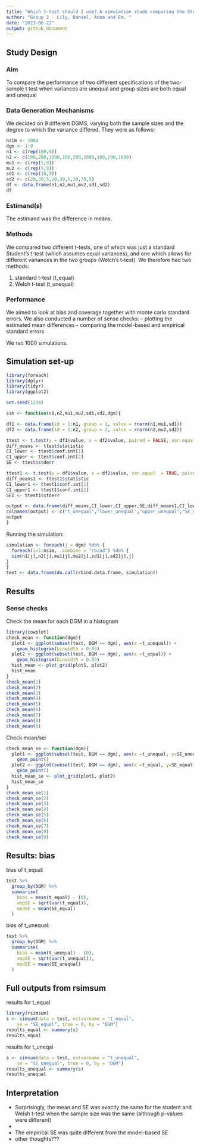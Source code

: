 ```yaml
---
title: "Which t-test should I use? A simulation study comparing the Student and Welsh t-test"
author: "Group 2 - Lily, Daniel, Anna and Em, "
date: "2023-06-22"
output: github_document
---
```


## Study Design 

### Aim
To compare the performance of two different specifications of the two-sample t test when variances are unequal and group sizes are both equal and unequal 

### Data Generation Mechanisms 

We decided on 9 different DGMS, varying both the sample sizes and the degree to which the variance differed. They were as follows: 

```r
nsim <- 1000
dgm <- 1:9
n1 <- c(rep(100,9))
n2 <- c(100,200,1000,100,200,1000,100,200,1000)
mu1 <- c(rep(5,9))
mu2 <- c(rep(5,9))
sd1 <- c(rep(10,9))
sd2 <- c(20,30,5,20,30,5,20,30,5)
df <- data.frame(n1,n2,mu1,mu2,sd1,sd2)
df
```

### Estimand(s) 

The estimand was the difference in means. 

### Methods 
We compared two different t-tests, one of which was just a standard Student's t-test (which assumes equal variances), and one which allows for different variances in the two groups (Welch's t-test). We therefore had two methods: 

1) standard t-test (t_equal)
2) Welch t-test (t_unequal)

### Performance 

We aimed to look at bias and coverage together with monte carlo standard errors. 
We also conducted a number of sense checks: 
- plotting the estimated mean differences 
- comparing the model-based and empirical standard errors 

We ran 1000 simulations. 

## Simulation set-up 

```r
library(foreach)
library(dplyr)
library(tidyr)
library(ggplot2)

set.seed(1234)

sim <- function(n1,n2,mu1,mu2,sd1,sd2,dgm){

df1 <- data.frame(id = 1:n1, group = 1, value = rnorm(n1,mu1,sd1))
df2 <- data.frame(id = 1:n2, group = 2, value = rnorm(n2,mu2,sd2))

ttest <- t.test(y = df1$value, x = df2$value, paired = FALSE, var.equal = FALSE)
diff_means <- ttest$statistic
CI_lower <- ttest$conf.int[1]
CI_upper <- ttest$conf.int[2]
SE <- ttest$stderr

ttest1 <- t.test(y = df1$value, x = df2$value, var.equal  = TRUE, paired = FALSE)
diff_means1 <- ttest1$statistic
CI_lower1 <- ttest1$conf.int[1]
CI_upper1 <- ttest1$conf.int[2]
SE1 <- ttest1$stderr

output <- data.frame(diff_means,CI_lower,CI_upper,SE,diff_means1,CI_lower1,CI_upper1,SE1,dgm)
colnames(output) <- c("t_unequal","lower_unequal","upper_unequal","SE_unequal","t_equal","lower_equal", "upper_equal","SE_equal","DGM")
output
}
```

Running the simulation:
```r
simulation <- foreach(j = dgm) %do% {
  foreach(i=1:nsim, .combine = "rbind") %do% {
  sim(n1[j],n2[j],mu1[j],mu2[j],sd1[j],sd2[j],j)
}
}
test <- data.frame(do.call(rbind.data.frame, simulation))
```

## Results 
### Sense checks 
Check the mean for each DGM in a histogram 
```r
library(cowplot)
check_mean <- function(dgm){
  plot1 <- ggplot(subset(test, DGM == dgm), aes(x =t_unequal)) +
    geom_histogram(binwidth = 0.05)
  plot2 <- ggplot(subset(test, DGM == dgm), aes(x =t_equal)) +
    geom_histogram(binwidth = 0.05)
  hist_mean <- plot_grid(plot1, plot2)
  hist_mean
}
check_mean(1)
check_mean(2)
check_mean(3)
check_mean(4)
check_mean(5)
check_mean(6)
check_mean(7)
check_mean(8)
check_mean(9)

```
Check mean/se:
```r
check_mean_se <- function(dgm){
  plot1 <- ggplot(subset(test, DGM == dgm), aes(x =t_unequal, y=SE_unequal)) +
    geom_point()
  plot2 <- ggplot(subset(test, DGM == dgm), aes(x =t_equal, y=SE_equal)) +
    geom_point()
  hist_mean_se <- plot_grid(plot1, plot2)
  hist_mean_se
}
check_mean_se(1)
check_mean_se(2)
check_mean_se(3)
check_mean_se(4)
check_mean_se(5)
check_mean_se(6)
check_mean_se(7)
check_mean_se(8)
check_mean_se(9)
```

## Results: bias 

bias of t_equal:
```r
test %>%
  group_by(DGM) %>%
  summarise(
    bias = mean(t_equal) - (0),
    empSE = sqrt(var(t_equal)),
    modSE = mean(SE_equal)
  )
```

bias of t_unequal:
```r
test %>%
  group_by(DGM) %>%
  summarise(
    bias = mean(t_unequal) - (0),
    empSE = sqrt(var(t_unequal)),
    modSE = mean(SE_unequal)
  )
```

## Full outputs from rsimsum 
results for t_equal
```r
library(rsimsum)
s <- simsum(data = test, estvarname = "t_equal",
    se = "SE_equal", true = 0, by = "DGM") 
results_equal <- summary(s)
results_equal
```

results for t_uneqal
```r
s <- simsum(data = test, estvarname = "t_unequal",
    se = "SE_unequal", true = 0, by = "DGM") 
results_unequal <- summary(s)
results_unequal
```

## Interpretation 
- Surprisingly, the mean and SE was exactly the same for the student and Welsh t-test when the sample size was the same (although p-values were different)
- 
- The empirical SE was quite different from the model-based SE 
- other thoughts??? 
